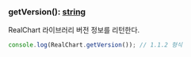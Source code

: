 ### getVersion(): [string](https://developer.mozilla.org/en-US/docs/Web/JavaScript/Reference/Global_Objects/String)
RealChart 라이브러리 버전 정보를 리턴한다.

```js
console.log(RealChart.getVersion()); // 1.1.2 형식
```